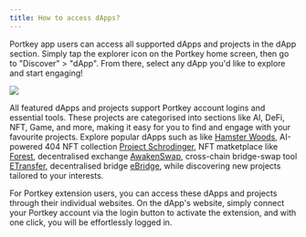 ```yaml
---
title: How to access dApps?
---
```


Portkey app users can access all supported dApps and projects in the dApp section. Simply tap the explorer icon on the Portkey home screen, then go to "Discover" > "dApp". From there, select any dApp you'd like to explore and start engaging!

<img src="/img/access-dapps.png" />

All featured dApps and projects support Portkey account logins and essential tools. These projects are categorised into sections like AI, DeFi, NFT, Game, and more, making it easy for you to find and engage with your favourite projects. Explore popular dApps such as like [Hamster Woods](https://hamster.beangotown.com/ ""),  AI-powered 404 NFT collection [Project Schrodinger](https://schrodingernft.ai/ ""), NFT matketplace like [Forest](https://www.eforest.finance/ ""), decentralised exchange [AwakenSwap](https://www.awaken.finance/ ""), cross-chain bridge-swap tool [ETransfer](https://etransfer.exchange/ ""), decentralised bridge [eBridge](https://ebridge.exchange/bridge ""), while discovering new projects tailored to your interests.

For Portkey extension users, you can access these dApps and projects through their individual websites. On the dApp's website, simply connect your Portkey account via the login button to activate the extension, and with one click, you will be effortlessly logged in.
